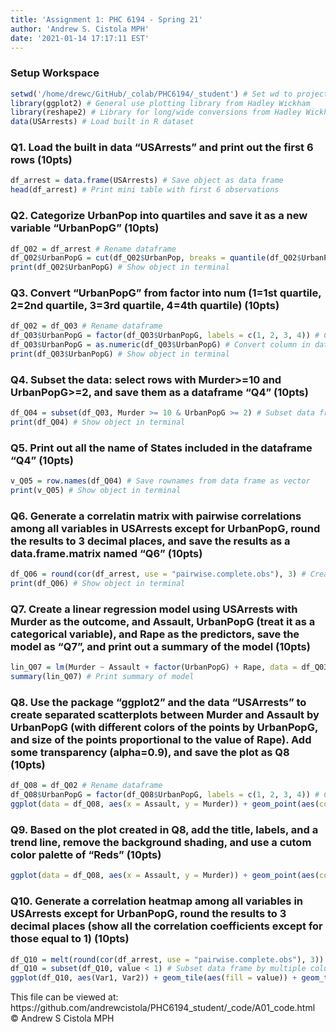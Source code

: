 ```yaml
---
title: 'Assignment 1: PHC 6194 - Spring 21'
author: 'Andrew S. Cistola MPH'
date: '2021-01-14 17:17:11 EST'
---
```


### Setup Workspace
```r
setwd('/home/drewc/GitHub/_colab/PHC6194/_student') # Set wd to project repository
library(ggplot2) # General use plotting library from Hadley Wickham
library(reshape2) # Library for long/wide conversions from Hadley Wickham
data(USArrests) # Load built in R dataset
```

### Q1. Load the built in data "USArrests" and print out the first 6 rows (10pts)
```r
df_arrest = data.frame(USArrests) # Save object as data frame
head(df_arrest) # Print mini table with first 6 observations 
```

### Q2. Categorize UrbanPop into quartiles and save it as a new variable "UrbanPopG" (10pts)
```r
df_Q02 = df_arrest # Rename dataframe 
df_Q02$UrbanPopG = cut(df_Q02$UrbanPop, breaks = quantile(df_Q02$UrbanPop, probs = c(0,0.25,0.5,0.75,1)), include.lowest = T) # Create column of quantiles based on column
print(df_Q02$UrbanPopG) # Show object in terminal
```

### Q3. Convert "UrbanPopG" from factor into num (1=1st quartile, 2=2nd quartile, 3=3rd quartile, 4=4th quartile) (10pts)
```r
df_Q02 = df_Q03 # Rename dataframe 
df_Q03$UrbanPopG = factor(df_Q03$UrbanPopG, labels = c(1, 2, 3, 4)) # Convert column in data frame to factor and define labels
df_Q03$UrbanPopG = as.numeric(df_Q03$UrbanPopG) # Convert column in data frame to numeric
print(df_Q03$UrbanPopG) # Show object in terminal
```

### Q4. Subset the data: select rows with Murder>=10 and UrbanPopG>=2, and save them as a dataframe "Q4" (10pts)
```r
df_Q04 = subset(df_Q03, Murder >= 10 & UrbanPopG >= 2) # Subset data frame by multiple column values with boolean operators
print(df_Q04) # Show object in terminal
```

### Q5. Print out all the name of States included in the dataframe "Q4" (10pts)
```r
v_Q05 = row.names(df_Q04) # Save rownames from data frame as vector
print(v_Q05) # Show object in terminal
```

### Q6. Generate a correlatin matrix with pairwise correlations among all variables in USArrests except for UrbanPopG, round the results to 3 decimal places, and save the results as a data.frame.matrix named "Q6" (10pts)
```r
df_Q06 = round(cor(df_arrest, use = "pairwise.complete.obs"), 3) # Create correlation matrix, round to 3 decimal places
print(df_Q06) # Show object in terminal
```

### Q7. Create a linear regression model using USArrests with Murder as the outcome, and Assault, UrbanPopG (treat it as a categorical variable), and Rape as the predictors, save the model as "Q7", and print out a summary of the model (10pts)
```r
lin_Q07 = lm(Murder ~ Assault + factor(UrbanPopG) + Rape, data = df_Q03) # Create multiple linear regression model
summary(lin_Q07) # Print summary of model 
```

### Q8. Use the package "ggplot2" and the data "USArrests" to create separated scatterplots between Murder and Assault by UrbanPopG (with different colors of the points by UrbanPopG, and size of the points proportional to the value of Rape). Add some transparency (alpha=0.9), and save the plot as Q8 (10pts)
```r
df_Q08 = df_Q02 # Rename dataframe
df_Q08$UrbanPopG = factor(df_Q08$UrbanPopG, labels = c(1, 2, 3, 4)) # Convert column in data frame to factor and define labels
ggplot(data = df_Q08, aes(x = Assault, y = Murder)) + geom_point(aes(color = UrbanPopG, size = Rape, alpha = 0.9)) + facet_wrap(~UrbanPopG) # Create multi-panel plot based on column with formatting/style options
```

### Q9. Based on the plot created in Q8, add the title, labels, and a trend line, remove the background shading, and use a cutom color palette of "Reds" (10pts)
```r
ggplot(data = df_Q08, aes(x = Assault, y = Murder)) + geom_point(aes(color = UrbanPopG, size = Rape, alpha = 0.9)) + scale_color_brewer(palette = "Reds") + stat_smooth() + facet_wrap(~UrbanPopG) + theme(panel.background = element_blank(), plot.title = element_text(face = 'bold'), axis.title = element_text(face = 'bold')) + ggtitle("Murder versus Assault") # Create multi-panel plot based on column with formatting/style options
```

### Q10. Generate a correlation heatmap among all variables in USArrests except for UrbanPopG, round the results to 3 decimal places (show all the correlation coefficients except for those equal to 1) (10pts)
```r
df_Q10 = melt(round(cor(df_arrest, use = "pairwise.complete.obs"), 3)) # Create correlation matrix, round to 3 decimal places
df_Q10 = subset(df_Q10, value < 1) # Subset data frame by multiple column values with boolean operators
ggplot(df_Q10, aes(Var1, Var2)) + geom_tile(aes(fill = value)) + geom_text(aes(label = value), size = 3, fontface = "bold") + scale_fill_gradient2(low = "#67a9cf", high = "#ef8a62") +theme_minimal() +theme(panel.grid.major = element_blank(), panel.grid.minor = element_blank(),  panel.border = element_blank(),panel.background = element_blank(), axis.title = element_blank(), axis.text = element_text(size = 12, face = "bold")) # Create correplation heatmap with formatting/style options
```

This file can be viewed at: https://github.com/andrewcistola/PHC6194_student/_code/A01_code.html<br>
© Andrew S Cistola MPH